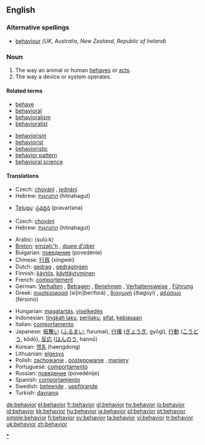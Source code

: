 {{see|behaviour}}<!--If you edit this entry, please also edit [[behaviour]] to ensure these two entries remain synchronized.-->[[Category:Synchronized entries|{{{2|behavior}}}]]
==English==

===Alternative spellings===
* [[behaviour]] (''UK'', ''Australia'', ''New Zealand'', ''Republic of Ireland'')

===Noun===
{{en-noun|s|-}}  {{US}}

# The way an animal or human [[behave]]s or [[act]]s.
# The way a device or system operates.

====Related terms====
{{rel-top|the actions of organisms}}
* [[behave]]
* [[behavioral]]
* [[behavioralism]]
* [[behavioralist]]
{{rel-mid}}
* [[behaviorism]]
* [[behaviorist]]
* [[behavioristic]]
* [[behavior pattern]]
* [[behavioral science]]
{{rel-bottom}}

====Translations====
{{trans-top|way an animal or human behaves or acts}}
* Czech: [[chování]] {{n}}, [[jednání]] {{n}}
* Hebrew: [[התנהגות]] (hitnahagut) {{f}}
{{trans-mid}}
* [[Telugu]]:  [[ప్రవర్తన]] (pravartana)
{{trans-bottom}}

{{trans-top|way matter moves}}
* Czech: [[chování]] {{n}}
* Hebrew: [[התנהגות]] (hitnahagut) {{f}}
{{trans-mid}}
{{trans-bottom}}
{{checktrans-top}}
* Arabic: {{Arab|[[سلوك]]}} (sulú:k)
* [[Breton]]: [[emzalc'h]] {{m}}, [[doare d'ober]] {{m}}
* Bulgarian: [[поведение]] (povedénie) {{n}}
* Chinese: [[行爲]] (xíngwéi)
* Dutch: [[gedrag]] {{n}}, [[gedragingen]] {{f|p}}
* Finnish: [[käytös]], [[käyttäytyminen]]
* French: [[comportement]] {{m}}
* German: [[Verhalten]] {{n}}, [[Betragen]] {{n}}, [[Benehmen]] {{n}}, [[Verhaltensweise]] {{f}}, [[Führung]] {{f}}
* Greek: [[συμπεριφορά]] (si[m]beriforá) {{f}}, [[διαγωγή]] (ðiagoyí) {{f}}, [[φέρσιμο]] (férsimo) {{n}}
{{trans-mid}}
* Hungarian: [[magatartás]], [[viselkedés]]
* Indonesian: [[tingkah laku]], [[perilaku]], [[sifat]], [[biasa|kebiasaan]]
* Italian: [[comportamento]] {{m}}
* Japanese: [[振舞い]] ([[ふるまい]], furumai), [[行儀]] ([[ぎょうぎ]], gyōgi), [[行動]] ([[こうどう]], kōdō), [[反応]] ([[はんのう]], hannō)
* Korean: [[행동]] (haengdong)
* Lithuanian: [[elgesys]] {{m}}
* Polish: [[zachowanie]] {{n}}, [[postępowanie]] {{n}}, [[maniery]] {{p}}
* Portuguese: [[comportamento]] {{m}}
* Russian: [[поведение]] (povedénije) {{n}}
* Spanish: [[comportamiento]] {{m}}
* Swedish: [[beteende]] {{n}}, [[uppförande]]
* Turkish: [[davranış]]
{{trans-bottom}}

[[Category:Behaviour|*]]

[[de:behavior]]
[[el:behavior]]
[[fr:behavior]]
[[gl:behavior]]
[[hy:behavior]]
[[io:behavior]]
[[id:behavior]]
[[kk:behavior]]
[[hu:behavior]]
[[ja:behavior]]
[[pl:behavior]]
[[pt:behavior]]
[[simple:behavior]]
[[fi:behavior]]
[[sv:behavior]]
[[ta:behavior]]
[[vi:behavior]]
[[tr:behavior]]
[[uk:behavior]]
[[zh:behavior]]